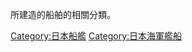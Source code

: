 {{link-ja|佐世保重工業|佐世保重工業}}所建造的船舶的相關分類。

[[Category:日本船艦|Category:日本船艦]]
[[Category:日本海軍艦船|Category:日本海軍艦船]]